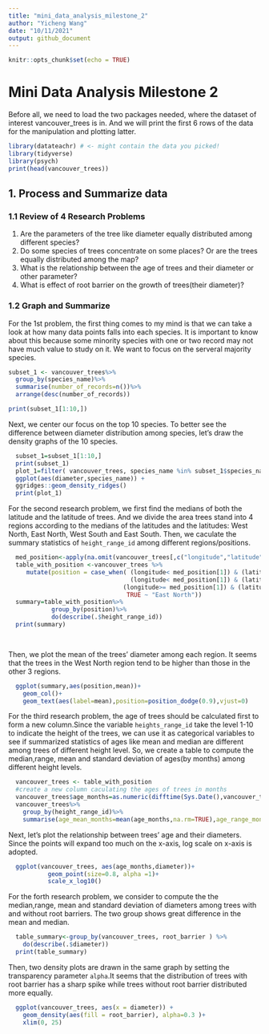 ```yaml
---
title: "mini_data_analysis_milestone_2"
author: "Yicheng Wang"
date: "10/11/2021"
output: github_document
---
```


```r
knitr::opts_chunk$set(echo = TRUE)
```

# Mini Data Analysis Milestone 2
Before all, we need to load the two packages needed, where the dataset of interest vancouver_trees is in. And we will print the first 6 rows of the data for the manipulation and plotting latter.
```r
library(datateachr) # <- might contain the data you picked!
library(tidyverse)
library(psych)
print(head(vancouver_trees))
```
## 1. Process and Summarize data 
### 1.1 Review of 4 Research Problems

1. Are the parameters of the tree like diameter equally distributed among different species?
2. Do some species of trees concentrate on some places? Or are the trees equally distributed among the map?
3. What is the relationship between the age of trees and their diameter or other parameter?
4. What is effect of root barrier on the growth of trees(their diameter)?  

### 1.2 Graph and Summarize 

For the 1st problem, the first thing comes to my mind is that we can take a look at how many data points falls into each species. It is important to know about this because some minority species with one or two record may not have much value to study on it. We want to focus on the serveral majority species.
```r

subset_1 <- vancouver_trees%>%
  group_by(species_name)%>%
  summarise(number_of_records=n())%>%
  arrange(desc(number_of_records))

print(subset_1[1:10,])
```

Next, we center our focus on the top 10 species. To better see the difference between diameter distribution among species, let's draw the density graphs of the 10 species. 
```r
  subset_1=subset_1[1:10,]
  print(subset_1)
  plot_1=filter( vancouver_trees, species_name %in% subset_1$species_name) %>% 
  ggplot(aes(diameter,species_name)) +
  ggridges::geom_density_ridges()
  print(plot_1)

```

For the second research problem, we first find the medians of both the latitude and the latitude of trees. And we divide the area trees stand into 4 regions according to the medians of the latitudes and the latitudes: West North, East North, West South and East South. Then, we caculate the summary statistics of `height_range_id` among different regions/positions.
```r

  med_position<-apply(na.omit(vancouver_trees[,c("longitude","latitude")]),2,median)
  table_with_position <-vancouver_trees %>% 
     mutate(position = case_when( (longitude< med_position[1]) & (latitude<med_position[2])  ~ "West South",  
                                  (longitude< med_position[1]) & (latitude>=med_position[2])  ~ "West North",
                                (longitude>= med_position[1]) & (latitude<med_position[2])  ~ "East South",
                                 TRUE ~ "East North"))
  summary=table_with_position%>%
            group_by(position)%>%
            do(describe(.$height_range_id))
  print(summary)

  
```

Then, we plot the mean of the trees' diameter among each region. It seems that the trees in the West North region tend to be higher than those in the other 3 regions.

```r
  ggplot(summary,aes(position,mean))+
    geom_col()+
    geom_text(aes(label=mean),position=position_dodge(0.9),vjust=0)

```

For the third research problem, the age of trees should be calculated first to form a new column.Since the variable `heights_range_id` take the level 1-10 to indicate the height of the trees, we can use it as categorical variables to
see if summarized statistics of ages like mean and median are different among trees of different height level. So, we create a table to compute the median,range, mean and standard deviation of ages(by months) among different height levels.
```r
  vancouver_trees <- table_with_position
  #create a new column caculating the ages of trees in months
  vancouver_trees$age_months=as.numeric(difftime(Sys.Date(),vancouver_trees$date_planted,units="days")/12)
  vancouver_trees%>%
    group_by(height_range_id)%>%
    summarise(age_mean_months=mean(age_months,na.rm=TRUE),age_range_months=max(age_months,na.rm=TRUE)-min(age_months,na.rm=TRUE),age_median_months=median(age_months,na.rm=TRUE), age_std_months=sd(age_months,na.rm=TRUE))
```

Next, let's plot the relationship between trees' age and their diameters. Since the points will expand too much on the x-axis, log scale on x-axis is adopted.  
```r
  ggplot(vancouver_trees, aes(age_months,diameter))+
           geom_point(size=0.8, alpha =1)+
           scale_x_log10()
```

For the forth research problem, we consider to compute the  the median,range, mean and standard deviation of diameters among trees with and without root barriers. The two group shows great difference in the mean and median. 
```r
  table_summary<-group_by(vancouver_trees, root_barrier ) %>%
    do(describe(.$diameter))
  print(table_summary)
```
Then, two density plots are drawn in the same graph by setting the transparency parameter `alpha`.It seems that the distribution of trees with root barrier has a sharp spike while trees without root barrier distributed more equally. 
```r
  ggplot(vancouver_trees, aes(x = diameter)) + 
    geom_density(aes(fill = root_barrier), alpha=0.3 )+
    xlim(0, 25)
```